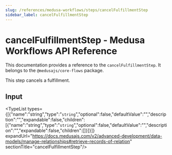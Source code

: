 ```yaml
---
slug: /references/medusa-workflows/steps/cancelFulfillmentStep
sidebar_label: cancelFulfillmentStep
---
```



# cancelFulfillmentStep - Medusa Workflows API Reference

This documentation provides a reference to the `cancelFulfillmentStep`. It belongs to the `@medusajs/core-flows` package.

This step cancels a fulfillment.

## Input

<TypeList types={[{"name":"string","type":"`string`","optional":false,"defaultValue":"","description":"","expandable":false,"children":[{"name":"string","type":"`string`","optional":false,"defaultValue":"","description":"","expandable":false,"children":[]}]}]} expandUrl="https://docs.medusajs.com/v2/advanced-development/data-models/manage-relationships#retrieve-records-of-relation" sectionTitle="cancelFulfillmentStep"/>
